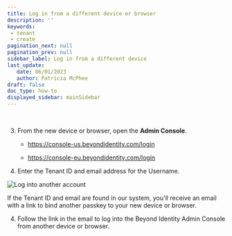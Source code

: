 ```yaml
---
title: Log in from a different device or browser
description: ''
keywords: 
 - tenant
 - create
pagination_next: null
pagination_prev: null
sidebar_label: Log in from a different device
last_update: 
   date: 06/01/2023
   author: Patricia McPhee
draft: false
doc_type: how-to
displayed_sidebar: mainSidebar
---
```




<Row>
  <Col span={6}>
    <Alert message="In progress" type="info" />
  </Col>
</Row>
<br />

<TenantIdNote />



<FindTenantIdSteps />

3. From the new device or browser, open the **Admin Console**.

   - https://console-us.beyondidentity.com/login

   - https://console-eu.beyondidentity.com/login

4. Enter the Tenant ID and email address for the Username. 

  ![Log into another account](../images/account-setup-console-login.png)

  If the Tenant ID and email are found in our system, you'll receive an email with a link to bind another passkey to your new device or browser. 
  
4. Follow the link in the email to log into the Beyond Identity Admin Console from another device or browser. 